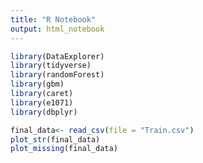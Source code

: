 ```yaml
---
title: "R Notebook"
output: html_notebook
---
```




```r
library(DataExplorer)
library(tidyverse)
library(randomForest)
library(gbm)
library(caret)
library(e1071)
library(dbplyr)

final_data<- read_csv(file = "Train.csv")
plot_str(final_data)
plot_missing(final_data)
```


